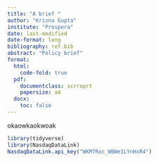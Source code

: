 ```yaml
---
title: "A brief "
author: "Krisna Gupta"
institute: "Prospera"
date: last-modified
date-format: long
bibliography: ref.bib
abstract: "Policy brief"
format:
  html:
    code-fold: true
  pdf:
    documentclass: scrreprt
    papersize: a4
  docx:
    toc: false
---
```


okaowkaokwoak

```r
library(tidyverse)
library(NasdaqDataLink)
NasdaqDataLink.api_key("WKM7Rxc_WBWe1LYnHxR4")
```

```r

```

